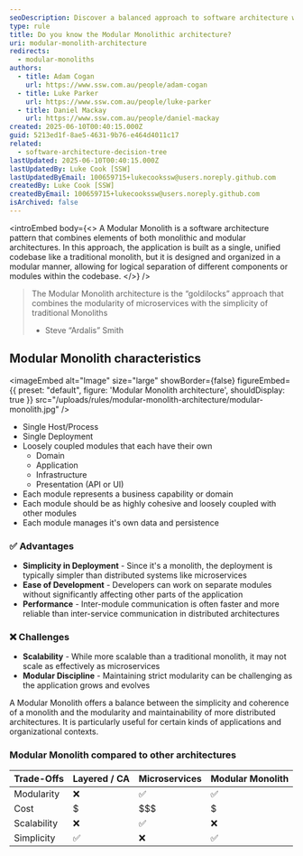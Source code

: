 ```yaml
---
seoDescription: Discover a balanced approach to software architecture with Modular Monoliths, combining simplicity and modularity for scalable and maintainable applications.
type: rule
title: Do you know the Modular Monolithic architecture?
uri: modular-monolith-architecture
redirects:
  - modular-monoliths
authors:
  - title: Adam Cogan
    url: https://www.ssw.com.au/people/adam-cogan
  - title: Luke Parker
    url: https://www.ssw.com.au/people/luke-parker
  - title: Daniel Mackay
    url: https://www.ssw.com.au/people/daniel-mackay
created: 2025-06-10T00:40:15.000Z
guid: 5213ed1f-8ae5-4631-9b76-e464d4011c17
related:
  - software-architecture-decision-tree
lastUpdated: 2025-06-10T00:40:15.000Z
lastUpdatedBy: Luke Cook [SSW]
lastUpdatedByEmail: 100659715+lukecookssw@users.noreply.github.com
createdBy: Luke Cook [SSW]
createdByEmail: 100659715+lukecookssw@users.noreply.github.com
isArchived: false
---
```


<introEmbed
  body={<>
A Modular Monolith is a software architecture pattern that combines elements of both monolithic and modular architectures. In this approach, the application is built as a single, unified codebase like a traditional monolith, but it is designed and organized in a modular manner, allowing for logical separation of different components or modules within the codebase.
  </>}
/>
> The Modular Monolith architecture is the “goldilocks” approach that combines the modularity of microservices with the simplicity of traditional Monoliths
>
> * Steve “Ardalis” Smith

## Modular Monolith characteristics


<imageEmbed
  alt="Image"
  size="large"
  showBorder={false}
  figureEmbed={{
    preset: "default",
    figure: 'Modular Monolith architecture',
    shouldDisplay: true
  }}
  src="/uploads/rules/modular-monolith-architecture/modular-monolith.jpg"
/>

* Single Host/Process
* Single Deployment
* Loosely coupled modules that each have their own
  * Domain
  * Application
  * Infrastructure
  * Presentation (API or UI)
* Each module represents a business capability or domain
* Each module should be as highly cohesive and loosely coupled with other modules
* Each module manages it's own data and persistence

### ✅ Advantages

* **Simplicity in Deployment** - Since it's a monolith, the deployment is typically simpler than distributed systems like microservices
* **Ease of Development** - Developers can work on separate modules without significantly affecting other parts of the application
* **Performance** - Inter-module communication is often faster and more reliable than inter-service communication in distributed architectures

### ❌ Challenges

* **Scalability** - While more scalable than a traditional monolith, it may not scale as effectively as microservices
* **Modular Discipline** - Maintaining strict modularity can be challenging as the application grows and evolves

A Modular Monolith offers a balance between the simplicity and coherence of a monolith and the modularity and maintainability of more distributed architectures. It is particularly useful for certain kinds of applications and organizational contexts.

### Modular Monolith compared to other architectures

| Trade-Offs  | Layered / CA | Microservices | Modular Monolith |
| ----------- | ------------ | ------------- | ---------------- |
| Modularity  | ❌           | ✅            | ✅               |
| Cost        | $            | $$$           | $                |
| Scalability | ❌           | ✅            | ❌               |
| Simplicity  | ✅           | ❌            | ✅               |
